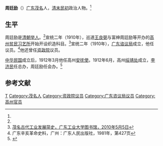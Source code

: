 '''周廷励'''（{{bd|?||?|}}）[[广东|广东]][[茂名|茂名]]人，[[清末|清末]][[民初|民初]]政治人物。<ref name=gdxhgm/>

==生平==
周廷励是[[清朝|清朝]][[举人|举人]]。<ref name=gdxhgm/>宣统二年（1910年），巡道[[王良弼_(光緒進士)|王良弼]]与富绅周廷励等开办的[[高州贫民习艺所|高州贫民习艺所]]开始开设织造科目。<ref>[http://library.gdut.edu.cn/webaGY/home/newsShow.aspx?Id=272&Col1=2&Col2=3 茂名古代工业发展简史，广东工业大学图书馆，2010年5月5日]{{dead link|date=2017年12月 |bot=InternetArchiveBot |fix-attempted=yes }}</ref>宣统二年（1910年），[[广东谘议局|广东谘议局]]成立，他任议员。<ref name=gdxhgm>广东辛亥革命史料，广州：广东人民出版社，1981年，第427页</ref>他还曾任[[资政院|资政院]]议员。

[[中华民国|中华民国]]成立后，1912年3月他任高州[[安抚使|安抚使]]。1912年6月，高州[[绥靖处|绥靖处]]成立，[[李济民|李济民]]任总办，周廷励任会办。<ref>{{Cite web |url=http://mm.syooy.com/News-p65.html |title=茂名县民国时期大事记，茂名乐游网，2010-4-16 |accessdate=2012-02-24 |archive-date=2011-12-01 |archive-url=https://web.archive.org/web/20111201075436/http://mm.syooy.com/News-p65.html |dead-url=yes }}</ref>

==参考文献==
{{reflist}}

{{資政院議員}}
{{DEFAULTSORT:Zhou周}}
[[Category:周姓|T]]
[[Category:茂名人|Category:茂名人]]
[[Category:资政院议员|Category:资政院议员]]
[[Category:广东咨议局议员|Category:广东咨议局议员]]
[[Category:高州官员|Category:高州官员]]